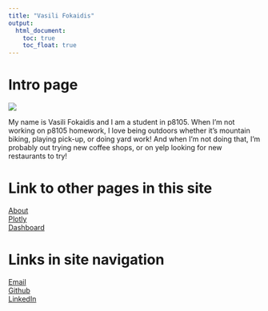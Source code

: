 ```yaml
---
title: "Vasili Fokaidis"
output: 
  html_document:
    toc: true
    toc_float: true
---
```


# Intro page

![](images/profile.jpg)

My name is Vasili Fokaidis and I am a student in p8105. When I'm not working on p8105 homework, I love being outdoors whether it's mountain biking, playing pick-up, or doing yard work! And when I'm not doing that, I'm probably out trying new coffee shops, or on yelp looking for new restaurants to try!

# Link to other pages in this site

[About](about.html)\
[Plotly](plotly.html)\
[Dashboard](dashboard.html)   

# Links in site navigation

[Email](mailto:<vf2280@cumc.columbia.edu>)\
[Github](http://github.com/vf2280/)\
[LinkedIn](https://www.linkedin.com/in/vasilifokaidis3/)

